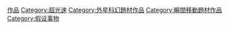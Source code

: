 [[Category:蟲洞理論|作品]]
[[Category:超光速|Category:超光速]]
[[Category:外星科幻題材作品|Category:外星科幻題材作品]]
[[Category:瞬間移動題材作品|Category:瞬間移動題材作品]]
[[Category:假设事物|Category:假设事物]]